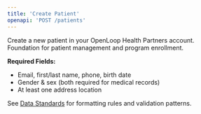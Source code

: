 ```yaml
---
title: 'Create Patient'
openapi: 'POST /patients'
---
```


Create a new patient in your OpenLoop Health Partners account. Foundation for patient management and program enrollment.

**Required Fields:**
- Email, first/last name, phone, birth date
- Gender & sex (both required for medical records)
- At least one address location

See [Data Standards](/api-reference/data-standards) for formatting rules and validation patterns.

